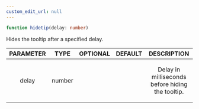 ```yaml
---
custom_edit_url: null
---
```


```ts
function hidetip(delay: number)
```

<div>

</div>

<p>Hides the tooltip after a specified delay.</p>

|PARAMETER|TYPE|OPTIONAL|DEFAULT|DESCRIPTION|
|:---:|:---:|:---:|:---:|:---:|
|delay|number|||<p>Delay in milliseconds before hiding the tooltip.</p>|

